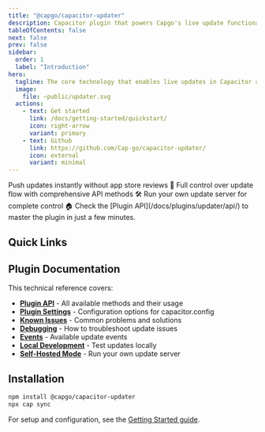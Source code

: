 ```yaml
---
title: "@capgo/capacitor-updater"
description: Capacitor plugin that powers Capgo's live update functionality, enabling seamless over-the-air updates for your apps.
tableOfContents: false
next: false
prev: false
sidebar:
  order: 1
  label: "Introduction"
hero:
  tagline: The core technology that enables live updates in Capacitor apps, allowing you to push updates without app store approvals.
  image:
    file: ~public/updater.svg
  actions:
    - text: Get started
      link: /docs/getting-started/quickstart/
      icon: right-arrow
      variant: primary
    - text: Github
      link: https://github.com/Cap-go/capacitor-updater/
      icon: external
      variant: minimal
---
```



<CardGrid stagger>
  <Card title="Over-the-air updates" icon="rocket">
    Push updates instantly without app store reviews 🚀
  </Card>
  <Card title="Advanced API" icon="setting">
    Full control over update flow with comprehensive API methods 🛠️
  </Card>
  <Card title="Self-hosting ready" icon="download">
    Run your own update server for complete control 🏠
  </Card>
  <Card title="Comprehensive Documentation" icon="open-book">
    Check the [Plugin API](/docs/plugins/updater/api/) to master the plugin in just a few minutes.
  </Card>
</CardGrid>

## Quick Links

<LinkCard
  title="Live Updates Documentation"
  description="Learn about channels, update behavior, rollbacks, and more in the main Live Updates section."
  href="/docs/live-updates/"
/>

<LinkCard
  title="Getting Started Guide"
  description="Follow our quickstart guide to add live updates to your app."
  href="/docs/getting-started/quickstart/"
/>

## Plugin Documentation

This technical reference covers:

- **[Plugin API](/docs/plugins/updater/api/)** - All available methods and their usage
- **[Plugin Settings](/docs/plugins/updater/settings/)** - Configuration options for capacitor.config
- **[Known Issues](/docs/plugins/updater/known-issues/)** - Common problems and solutions
- **[Debugging](/docs/plugins/updater/debugging/)** - How to troubleshoot update issues
- **[Events](/docs/plugins/updater/events/)** - Available update events
- **[Local Development](/docs/plugins/updater/local-dev/getting-started/)** - Test updates locally
- **[Self-Hosted Mode](/docs/plugins/updater/self-hosted/getting-started/)** - Run your own update server

## Installation

```bash
npm install @capgo/capacitor-updater
npx cap sync
```

For setup and configuration, see the [Getting Started guide](/docs/getting-started/quickstart/).
